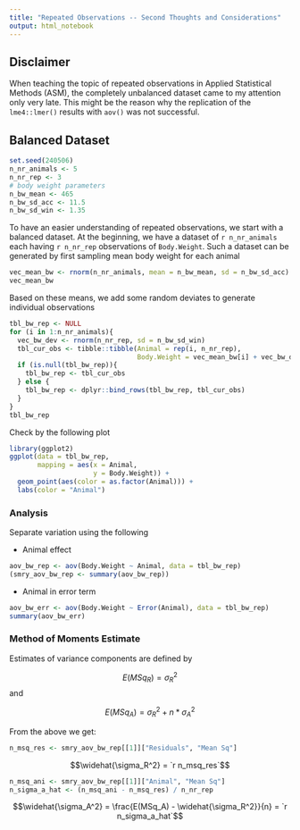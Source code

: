 ```yaml
---
title: "Repeated Observations -- Second Thoughts and Considerations"
output: html_notebook
---
```



## Disclaimer
When teaching the topic of repeated observations in Applied Statistical Methods (ASM), the completely unbalanced dataset came to my attention only very late. This might be the reason why the replication of the `lme4::lmer()` results with `aov()` was not successful. 


## Balanced Dataset
```r
set.seed(240506)
n_nr_animals <- 5
n_nr_rep <- 3
# body weight parameters
n_bw_mean <- 465
n_bw_sd_acc <- 11.5
n_bw_sd_win <- 1.35
```

To have an easier understanding of repeated observations, we start with a balanced dataset. At the beginning, we have a dataset of `r n_nr_animals` each having `r n_nr_rep` observations of `Body.Weight`. Such a dataset can be generated by first sampling mean body weight for each animal

```r
vec_mean_bw <- rnorm(n_nr_animals, mean = n_bw_mean, sd = n_bw_sd_acc)
vec_mean_bw
```

Based on these means, we add some random deviates to generate individual observations

```r
tbl_bw_rep <- NULL
for (i in 1:n_nr_animals){
  vec_bw_dev <- rnorm(n_nr_rep, sd = n_bw_sd_win)
  tbl_cur_obs <- tibble::tibble(Animal = rep(i, n_nr_rep),
                                Body.Weight = vec_mean_bw[i] + vec_bw_dev)
  if (is.null(tbl_bw_rep)){
    tbl_bw_rep <- tbl_cur_obs
  } else {
    tbl_bw_rep <- dplyr::bind_rows(tbl_bw_rep, tbl_cur_obs)
  }
}
tbl_bw_rep
```

Check by the following plot

```r
library(ggplot2)
ggplot(data = tbl_bw_rep,
       mapping = aes(x = Animal,
                     y = Body.Weight)) + 
  geom_point(aes(color = as.factor(Animal))) + 
  labs(color = "Animal")
```

### Analysis
Separate variation using the following

* Animal effect

```r
aov_bw_rep <- aov(Body.Weight ~ Animal, data = tbl_bw_rep)
(smry_aov_bw_rep <- summary(aov_bw_rep))
```


* Animal in error term

```r
aov_bw_err <- aov(Body.Weight ~ Error(Animal), data = tbl_bw_rep)
summary(aov_bw_err)
```

### Method of Moments Estimate
Estimates of variance components are defined by 

$$E(MSq_R) = \sigma_R^2$$
and

$$E(MSq_A) = \sigma_R^2 + n * \sigma_A^2 $$

From the above we get:

```r
n_msq_res <- smry_aov_bw_rep[[1]]["Residuals", "Mean Sq"]
```


$$\widehat{\sigma_R^2} =  `r n_msq_res`$$

```r
n_msq_ani <- smry_aov_bw_rep[[1]]["Animal", "Mean Sq"]
n_sigma_a_hat <- (n_msq_ani - n_msq_res) / n_nr_rep
```

$$\widehat{\sigma_A^2} = \frac{E(MSq_A) - \widehat{\sigma_R^2}}{n} = `r n_sigma_a_hat`$$


